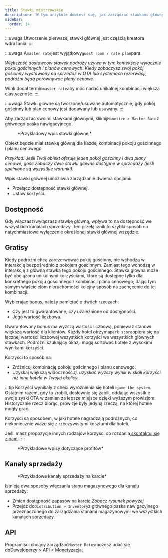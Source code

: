 ```yaml
---
title: Stawki mistrzowskie
description: 'W tym artykule dowiesz się, jak zarządzać stawkami głównymi w systemie Wink.'
sidebar:
  order: 14
---
```


:::uwaga
Utworzenie pierwszej stawki głównej jest częścią kreatora wdrażania.
:::

:::uwaga
A`master rate`jest wyjątkowy`guest room / rate plan`para.

*Większość dostawców stawek podróży używa w tym kontekście wyłącznie pokoi gościnnych i planów cenowych. Kiedy zobaczysz swój pokój gościnny wystawiony na sprzedaż w OTA lub systemach rezerwacji, podróżni będą porównywać plany cenowe.*

Wink dodał termin`master rate`aby móc nadać unikalnej kombinacji większą elastyczność.
:::

:::uwaga
Stawki główne są tworzone/usuwane automatycznie, gdy pokój gościnny lub plan cenowy jest dodawany lub usuwany.
:::

Aby zarządzać swoimi stawkami głównymi, kliknij`Monetize > Master Rate`z głównego paska nawigacyjnego.

<figure>
  <CloudinaryImage width="350" height="484" resize="scale" quality="best" alt="Stawka Mistrzowska" src="academy/master-rate" errorImage="noimage_opaque_nyrtl0.png" />

  <figcaption>*Przykładowy wpis stawki głównej*</figcaption>
</figure>


Obiekt będzie miał stawkę główną dla każdej kombinacji pokoju gościnnego i planu cenowego.

*Przykład: Jeśli Twój obiekt oferuje jeden pokój gościnny i dwa plany cenowe, gość zobaczy dwie stawki główne dostępne w sprzedaży (jeśli spełnione są wszystkie warunki).*

Wpis stawki głównej umożliwia zarządzanie dwiema opcjami:

* Przełącz dostępność stawki głównej.
* Ustaw korzyści.

## Dostępność

Gdy włączasz/wyłączasz stawkę główną, wpływa to na dostępność we wszystkich kanałach sprzedaży. Ten przełącznik to szybki sposób na natychmiastowe wyłączenie określonej stawki głównej wszędzie.

## Gratisy

Kiedy podróżni chcą zarezerwować pokój gościnny, nie wchodzą w interakcję bezpośrednio z pokojem gościnnym. Zamiast tego wchodzą w interakcję z główną stawką tego pokoju gościnnego. Stawka główna może być obciążona unikalnymi korzyściami, które są dostępne tylko dla konkretnego pokoju gościnnego / kombinacji planu cenowego; dając tym samym właścicielom nieruchomości kolejny sposób na zachęcenie do tej kombinacji.

Wybierając bonus, należy pamiętać o dwóch rzeczach:

* Czy jest to gwarantowane, czy uzależnione od dostępności.
* Jego wartość liczbowa.

Gwarantowany bonus ma wyższą wartość liczbową, ponieważ stanowi większą wartość dla klientów.
Każdy hotel otrzyma`perk score`opiera się na łącznej wartości liczbowej wszystkich korzyści we wszystkich głównych stawkach.
Podróżni szukający okazji mogą sortować hotele z wysokimi wynikami korzyści.

Korzyści to sposób na:

* Zróżnicuj kombinację pokoju gościnnego i planu cenowego.
* Uzyskaj większą widoczność.*tj. uzyskać wyższy wynik w skali korzyści niż inne hotele w Twojej okolicy.*

:::tip
Korzyści wynikały z chęci wyróżnienia się hoteli i`game the system`.
Ostatnim razem, gdy to zrobili, dosłownie się zabili, oddając wszystkie swoje zyski OTA w zamian za lepsze miejsce dzięki wyższym prowizjom.
Historycznie rzecz biorąc, prowizje były jedyną rzeczą, na której hotele mogły grać.

Korzyści są sposobem, w jaki hotele nagradzają podróżnych, co niekoniecznie wiąże się z rzeczywistymi kosztami dla hoteli.

Jeśli masz propozycje innych rodzajów korzyści do rozdania,[skontaktuj się z nami](mailto:hi@wink.travel).
:::

<figure>
  <CloudinaryImage width="700" height="263" resize="scale" quality="best" alt="Gratisy" src="academy/perks" errorImage="noimage_opaque_nyrtl0.png" />

  <figcaption>*Przykładowe wpisy dotyczące profitów*</figcaption>
</figure>


## Kanały sprzedaży

<figure>
  <CloudinaryImage width="350" height="368" resize="scale" quality="best" alt="Kanały sprzedaży" src="academy/sales-channels-card" errorImage="noimage_opaque_nyrtl0.png" />

  <figcaption>*Przykładowe kanały sprzedaży na karcie*</figcaption>
</figure>


Istnieją dwa sposoby włączania stanu magazynowego dla kanału sprzedaży:

* Zmień dostępność zapasów na karcie.*Zobacz rysunek powyżej*
* Przejdź do`Distribution > Inventory`z głównego paska nawigacyjnego przeznaczonego do zarządzania stanami magazynowymi we wszystkich kanałach sprzedaży.

## API

Programiści chcący zarządzać`Master Rates`możesz udać się do[Deweloperzy > API > Monetyzacja](/developers/apis/#monetize-api).

